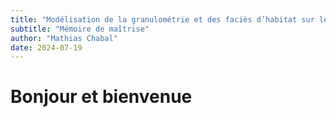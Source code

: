 ```yaml
---
title: "Modélisation de la granulométrie et des faciès d’habitat sur les rivières à saumon du Québec"
subtitle: "Mémoire de maîtrise"
author: "Mathias Chabal"
date: 2024-07-19
---
```


# Bonjour et bienvenue

